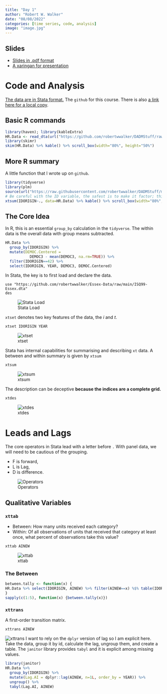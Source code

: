 ```yaml
---
title: "Day 1"
author: "Robert W. Walker"
date: "08/08/2022"
categories: [time series, code, analysis]
image: "image.jpg"
---
```


## Slides

- [Slides in .pdf format](./slides/slidesDay1.pdf)
- [A xaringan for presentation](https://rww.science/xaringan/ESSSSDA22-Day1/)

# Code and Analysis

[The data are in Stata format.](https://github.com/robertwwalker/Essex-Data/raw/master/ISQ99-Essex.dta)  The `github` for this course.  There is also [a link here for a local copy](./slides/ISQ99-Essex.dta).

## Basic R commands

```r
library(haven); library(kableExtra)
HR.Data <- read_dta(url("https://github.com/robertwwalker/DADMStuff/raw/master/ISQ99-Essex.dta"))
library(skimr)
skim(HR.Data) %>% kable() %>% scroll_box(width="80%", height="50%")
```

## More R summary

A little function that I wrote up on `github`.

```r
library(tidyverse)
library(plm)
source(url("https://raw.githubusercontent.com/robertwwalker/DADMStuff/master/xtsum.R"))
# Be careful with the ID variable, the safest is to make it factor; this can go wildly wrong
xtsum(IDORIGIN~., data=HR.Data) %>% kable() %>% scroll_box(width="80%", height="50%")
```

## The Core Idea

In R, this is an essential `group_by` calculation in the `tidyverse`.  The within data is the overall data with group means subtracted.

```r
HR.Data %>% 
  group_by(IDORIGIN) %>% 
  mutate(DEMOC.Centered = 
           DEMOC3 - mean(DEMOC3, na.rm=TRUE)) %>%
  filter(IDORIGIN==42) %>% 
  select(IDORIGIN, YEAR, DEMOC3, DEMOC.Centered) 
```

In Stata, the key is to first load and declare the data.

```
use "https://github.com/robertwwalker/Essex-Data/raw/main/ISQ99-Essex.dta"
des
```

![Stata Load](./slides/StataLoad.png)

`xtset` denotes two key features of the data, the $i$ and $t$.

```
xtset IDORIGIN YEAR
```

![xtset](./slides/xtset.png)

Stata has internal capabilities for summarising and describing `xt` data.  A between and within summary is given by `xtsum`

```
xtsum
```

![xtsum](./slides/xtsum.png)

The description can be deceptive **because the indices are a complete grid.**

```
xtdes
```

![xtdes](./slides/xtdes.png)

# Leads and Lags

The core operators in Stata lead with a letter before `.`  With panel data, we will need to be cautious of the grouping.

- F is forward, 
- L is Lag, 
- D is difference.

![Operators](./slides/Operators.png)

## Qualitative Variables

### `xttab`

- Between: How many units received each category?
- Within: Of all observations of units that received that category at least once, what percent of observations take this value?

```
xttab AINEW
```

![xttab](./slides/xttab.png)

### The Between

```r
between.tally <- function(x) {
HR.Data %>% select(IDORIGIN, AINEW) %>% filter(AINEW==x) %$% table(IDORIGIN) %>% length()
}
sapply(c(1:5), function(x) {between.tally(x)})
```

### `xttrans`

A first-order transition matrix.

```
xttrans AINEW
```

![xttrans](./slides/xttrans.png)
I want to rely on the `dplyr` version of lag so I am explicit here.  Take the data, group it by id, calculate the lag, ungroup them, and create a table.  The `janitor` library provides `tabyl` and it is explicit among missing values.

```r
library(janitor)
HR.Data %>% 
  group_by(IDORIGIN) %>% 
  mutate(Lag.AI = dplyr::lag(AINEW, n=1L, order_by = YEAR)) %>%
  ungroup() %>%
  tabyl(Lag.AI, AINEW)
```

